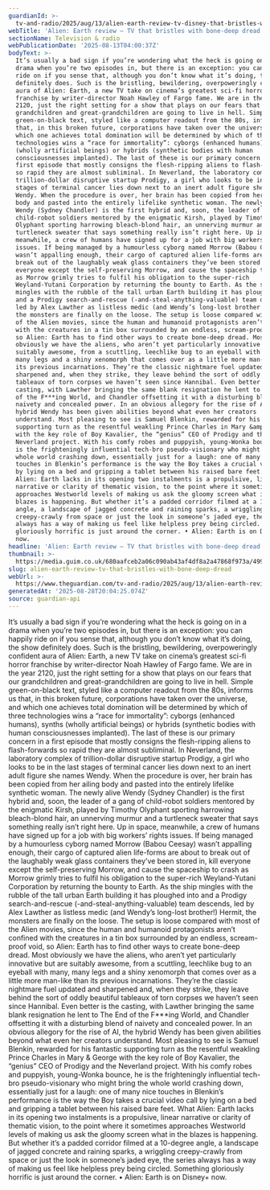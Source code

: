 ```yaml
---
guardianId: >-
  tv-and-radio/2025/aug/13/alien-earth-review-tv-disney-that-bristles-with-bone-deep-dread
webTitle: 'Alien: Earth review – TV that bristles with bone-deep dread'
sectionName: Television & radio
webPublicationDate: '2025-08-13T04:00:37Z'
bodyText: >-
  It’s usually a bad sign if you’re wondering what the heck is going on in a
  drama when you’re two episodes in, but there is an exception: you can happily
  ride on if you sense that, although you don’t know what it’s doing, the show
  definitely does. Such is the bristling, bewildering, overpoweringly confident
  aura of Alien: Earth, a new TV take on cinema’s greatest sci-fi horror
  franchise by writer-director Noah Hawley of Fargo fame. We are in the year
  2120, just the right setting for a show that plays on our fears that our
  grandchildren and great-grandchildren are going to live in hell. Simple
  green-on-black text, styled like a computer readout from the 80s, informs us
  that, in this broken future, corporations have taken over the universe, and
  which one achieves total domination will be determined by which of three
  technologies wins a “race for immortality”: cyborgs (enhanced humans), synths
  (wholly artificial beings) or hybrids (synthetic bodies with human
  consciousnesses implanted). The last of these is our primary concern in a
  first episode that mostly consigns the flesh-ripping aliens to flash-forwards
  so rapid they are almost subliminal. In Neverland, the laboratory complex of
  trillion-dollar disruptive startup Prodigy, a girl who looks to be in the last
  stages of terminal cancer lies down next to an inert adult figure she names
  Wendy. When the procedure is over, her brain has been copied from her ailing
  body and pasted into the entirely lifelike synthetic woman. The newly alive
  Wendy (Sydney Chandler) is the first hybrid and, soon, the leader of a gang of
  child-robot soldiers mentored by the enigmatic Kirsh, played by Timothy
  Olyphant sporting harrowing bleach-blond hair, an unnerving murmur and a
  turtleneck sweater that says something really isn’t right here. Up in space,
  meanwhile, a crew of humans have signed up for a job with big workers’ rights
  issues. If being managed by a humourless cyborg named Morrow (Babou Ceesay)
  wasn’t appalling enough, their cargo of captured alien life-forms are about to
  break out of the laughably weak glass containers they’ve been stored in, kill
  everyone except the self-preserving Morrow, and cause the spaceship to crash
  as Morrow grimly tries to fulfil his obligation to the super-rich
  Weyland-Yutani Corporation by returning the bounty to Earth. As the ship
  mingles with the rubble of the tall urban Earth building it has ploughed into
  and a Prodigy search-and-rescue (-and-steal-anything-valuable) team descends,
  led by Alex Lawther as listless medic (and Wendy’s long-lost brother!) Hermit,
  the monsters are finally on the loose. The setup is loose compared with most
  of the Alien movies, since the human and humanoid protagonists aren’t confined
  with the creatures in a tin box surrounded by an endless, scream-proof void,
  so Alien: Earth has to find other ways to create bone-deep dread. Most
  obviously we have the aliens, who aren’t yet particularly innovative but are
  suitably awesome, from a scuttling, leechlike bug to an eyeball with many,
  many legs and a shiny xenomorph that comes over as a little more man-like than
  its previous incarnations. They’re the classic nightmare fuel updated and
  sharpened and, when they strike, they leave behind the sort of oddly beautiful
  tableaux of torn corpses we haven’t seen since Hannibal. Even better is the
  casting, with Lawther bringing the same blank resignation he lent to The End
  of the F***ing World, and Chandler offsetting it with a disturbing blend of
  naivety and concealed power. In an obvious allegory for the rise of AI, the
  hybrid Wendy has been given abilities beyond what even her creators
  understand. Most pleasing to see is Samuel Blenkin, rewarded for his fantastic
  supporting turn as the resentful weakling Prince Charles in Mary &amp; George
  with the key role of Boy Kavalier, the “genius” CEO of Prodigy and the
  Neverland project. With his comfy robes and puppyish, young-Wonka bounce, he
  is the frighteningly influential tech-bro pseudo-visionary who might bring the
  whole world crashing down, essentially just for a laugh: one of many nice
  touches in Blenkin’s performance is the way the Boy takes a crucial video call
  by lying on a bed and gripping a tablet between his raised bare feet. What
  Alien: Earth lacks in its opening two instalments is a propulsive, linear
  narrative or clarity of thematic vision, to the point where it sometimes
  approaches Westworld levels of making us ask the gloomy screen what in the
  blazes is happening. But whether it’s a padded corridor filmed at a 10-degree
  angle, a landscape of jagged concrete and raining sparks, a wriggling
  creepy-crawly from space or just the look in someone’s jaded eye, the series
  always has a way of making us feel like helpless prey being circled. Something
  gloriously horrific is just around the corner. • Alien: Earth is on Disney+
  now.
headline: 'Alien: Earth review – TV that bristles with bone-deep dread'
thumbnail: >-
  https://media.guim.co.uk/680aafceb2a06c090ab43af4df8a2a47868f973a/499_0_2501_2001/500.jpg
slug: alien-earth-review-tv-that-bristles-with-bone-deep-dread
webUrl: >-
  https://www.theguardian.com/tv-and-radio/2025/aug/13/alien-earth-review-tv-disney-that-bristles-with-bone-deep-dread
generatedAt: '2025-08-28T20:04:25.074Z'
source: guardian-api
---
```

It’s usually a bad sign if you’re wondering what the heck is going on in a drama when you’re two episodes in, but there is an exception: you can happily ride on if you sense that, although you don’t know what it’s doing, the show definitely does. Such is the bristling, bewildering, overpoweringly confident aura of Alien: Earth, a new TV take on cinema’s greatest sci-fi horror franchise by writer-director Noah Hawley of Fargo fame. We are in the year 2120, just the right setting for a show that plays on our fears that our grandchildren and great-grandchildren are going to live in hell. Simple green-on-black text, styled like a computer readout from the 80s, informs us that, in this broken future, corporations have taken over the universe, and which one achieves total domination will be determined by which of three technologies wins a “race for immortality”: cyborgs (enhanced humans), synths (wholly artificial beings) or hybrids (synthetic bodies with human consciousnesses implanted). The last of these is our primary concern in a first episode that mostly consigns the flesh-ripping aliens to flash-forwards so rapid they are almost subliminal. In Neverland, the laboratory complex of trillion-dollar disruptive startup Prodigy, a girl who looks to be in the last stages of terminal cancer lies down next to an inert adult figure she names Wendy. When the procedure is over, her brain has been copied from her ailing body and pasted into the entirely lifelike synthetic woman. The newly alive Wendy (Sydney Chandler) is the first hybrid and, soon, the leader of a gang of child-robot soldiers mentored by the enigmatic Kirsh, played by Timothy Olyphant sporting harrowing bleach-blond hair, an unnerving murmur and a turtleneck sweater that says something really isn’t right here. Up in space, meanwhile, a crew of humans have signed up for a job with big workers’ rights issues. If being managed by a humourless cyborg named Morrow (Babou Ceesay) wasn’t appalling enough, their cargo of captured alien life-forms are about to break out of the laughably weak glass containers they’ve been stored in, kill everyone except the self-preserving Morrow, and cause the spaceship to crash as Morrow grimly tries to fulfil his obligation to the super-rich Weyland-Yutani Corporation by returning the bounty to Earth. As the ship mingles with the rubble of the tall urban Earth building it has ploughed into and a Prodigy search-and-rescue (-and-steal-anything-valuable) team descends, led by Alex Lawther as listless medic (and Wendy’s long-lost brother!) Hermit, the monsters are finally on the loose. The setup is loose compared with most of the Alien movies, since the human and humanoid protagonists aren’t confined with the creatures in a tin box surrounded by an endless, scream-proof void, so Alien: Earth has to find other ways to create bone-deep dread. Most obviously we have the aliens, who aren’t yet particularly innovative but are suitably awesome, from a scuttling, leechlike bug to an eyeball with many, many legs and a shiny xenomorph that comes over as a little more man-like than its previous incarnations. They’re the classic nightmare fuel updated and sharpened and, when they strike, they leave behind the sort of oddly beautiful tableaux of torn corpses we haven’t seen since Hannibal. Even better is the casting, with Lawther bringing the same blank resignation he lent to The End of the F***ing World, and Chandler offsetting it with a disturbing blend of naivety and concealed power. In an obvious allegory for the rise of AI, the hybrid Wendy has been given abilities beyond what even her creators understand. Most pleasing to see is Samuel Blenkin, rewarded for his fantastic supporting turn as the resentful weakling Prince Charles in Mary &amp; George with the key role of Boy Kavalier, the “genius” CEO of Prodigy and the Neverland project. With his comfy robes and puppyish, young-Wonka bounce, he is the frighteningly influential tech-bro pseudo-visionary who might bring the whole world crashing down, essentially just for a laugh: one of many nice touches in Blenkin’s performance is the way the Boy takes a crucial video call by lying on a bed and gripping a tablet between his raised bare feet. What Alien: Earth lacks in its opening two instalments is a propulsive, linear narrative or clarity of thematic vision, to the point where it sometimes approaches Westworld levels of making us ask the gloomy screen what in the blazes is happening. But whether it’s a padded corridor filmed at a 10-degree angle, a landscape of jagged concrete and raining sparks, a wriggling creepy-crawly from space or just the look in someone’s jaded eye, the series always has a way of making us feel like helpless prey being circled. Something gloriously horrific is just around the corner. • Alien: Earth is on Disney+ now.
